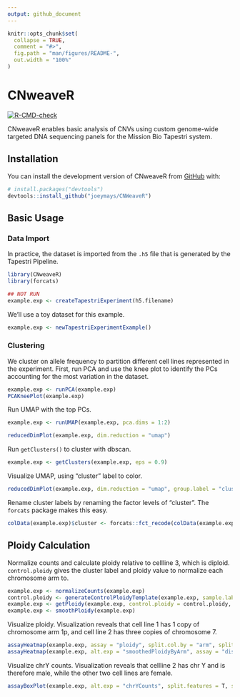 ```yaml
---
output: github_document
---
```


<!-- README.md is generated from README.Rmd. Please edit that file -->

```r
knitr::opts_chunk$set(
  collapse = TRUE,
  comment = "#>",
  fig.path = "man/figures/README-",
  out.width = "100%"
)
```

# CNweaveR

<!-- badges: start -->
[![R-CMD-check](https://github.com/joeymays/CNweaveR/actions/workflows/R-CMD-check.yaml/badge.svg)](https://github.com/joeymays/CNweaveR/actions/workflows/R-CMD-check.yaml)
<!-- badges: end -->

CNweaveR enables basic analysis of CNVs using custom genome-wide targeted DNA sequencing panels for the Mission Bio Tapestri system.

## Installation

You can install the development version of CNweaveR from [GitHub](https://github.com/) with:

``` r
# install.packages("devtools")
devtools::install_github("joeymays/CNWeaveR")
```

## Basic Usage

### Data Import

In practice, the dataset is imported from the `.h5` file that is generated by the Tapestri Pipeline.
```r
library(CNweaveR)
library(forcats)
```

```r
## NOT RUN
example.exp <- createTapestriExperiment(h5.filename)
```

We'll use a toy dataset for this example.

```r
example.exp <- newTapestriExperimentExample()
```

### Clustering

We cluster on allele frequency to partition different cell lines represented in the experiment.
First, run PCA and use the knee plot to identify the PCs accounting for the most variation in the dataset.

```r
example.exp <- runPCA(example.exp)
PCAKneePlot(example.exp)
```

Run UMAP with the top PCs. 

```r
example.exp <- runUMAP(example.exp, pca.dims = 1:2)
```

```r
reducedDimPlot(example.exp, dim.reduction = "umap")
```

Run `getClusters()` to cluster with dbscan.

```r
example.exp <- getClusters(example.exp, eps = 0.9)
```

Visualize UMAP, using "cluster" label to color.

```r
reducedDimPlot(example.exp, dim.reduction = "umap", group.label = "cluster")
```

Rename cluster labels by renaming the factor levels of "cluster". 
The `forcats` package makes this easy.

```r
colData(example.exp)$cluster <- forcats::fct_recode(colData(example.exp)$cluster, cellline1 = "1", cellline2 = "2", cellline3 = "3")
```

## Ploidy Calculation 

Normalize counts and calculate ploidy relative to cellline 3, which is diploid. `control.ploidy` gives the cluster label and ploidy value to normalize each chromosome arm to. 

```r
example.exp <- normalizeCounts(example.exp)
control.ploidy <- generateControlPloidyTemplate(example.exp, sample.label.all = "cellline3", ploidy.all = 2)
example.exp <- getPloidy(example.exp, control.ploidy = control.ploidy, sample.category = "cluster")
example.exp <- smoothPloidy(example.exp)
```

Visualize ploidy. Visualization reveals that cell line 1 has 1 copy of chromosome arm 1p, and cell line 2 has three copies of chromosome 7.

```r
assayHeatmap(example.exp, assay = "ploidy", split.col.by = "arm", split.row.by = "cluster", annotate.row.by = "cluster", color.preset = "ploidy")
assayHeatmap(example.exp, alt.exp = "smoothedPloidyByArm", assay = "discretePloidy", split.row.by = "cluster", annotate.row.by = "cluster", color.preset = "ploidy")
```

Visualize chrY counts. Visualization reveals that cellline 2 has chr Y and is therefore male, while the other two cell lines are female. 

```r
assayBoxPlot(example.exp, alt.exp = "chrYCounts", split.features = T, split.x.by = "cluster")
```